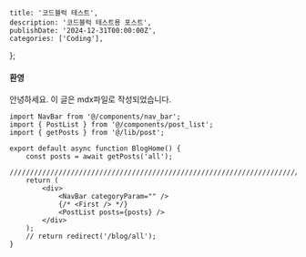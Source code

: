     title: '코드블럭 테스트',
    description: '코드블럭 테스트용 포스트',
    publishDate: '2024-12-31T00:00:00Z',
    categories: ['Coding'],
};

#### 환영

안녕하세요. 이 글은 mdx파일로 작성되었습니다.

```tsx title="Title" showLineNumbers {3}
import NavBar from '@/components/nav_bar';
import { PostList } from '@/components/post_list';
import { getPosts } from '@/lib/post';

export default async function BlogHome() {
    const posts = await getPosts('all');
    ///////////////////////////////////////////////////////////////////////////////////////////////
    return (
        <div>
            <NavBar categoryParam="" />
            {/* <First /> */}
            <PostList posts={posts} />
        </div>
    );
    // return redirect('/blog/all');
}
```
